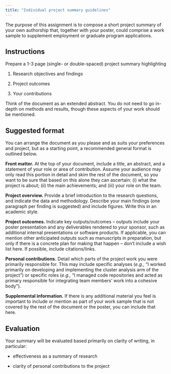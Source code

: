 ```yaml
---
title: "Individual project summary guidelines"
---
```


The purpose of this assignment is to compose a short project summary of your own authorship that, together with your poster, could comprise a work sample to supplement employment or graduate program applications.

## Instructions

Prepare a 1-3 page (single- or double-spaced) project summary highlighting

1.  Research objectives and findings

2.  Project outcomes

3.  Your contributions

Think of the document as an extended abstract. You do not need to go in-depth on methods and results, though these aspects of your work should be mentioned.

## Suggested format

You can arrange the document as you please and as suits your preferences and project, but as a starting point, a recommended general format is outlined below.

**Front matter.** At the top of your document, include a title, an abstract, and a statement of your role or area of contribution. Assume your audience may only read this portion in detail and skim the rest of the document, so you want to be sure that based on this alone they can ascertain: (i) what the project is about; (ii) the main achievements; and (iii) your role on the team.

**Project overview.** Provide a brief introduction to the research questions, and indicate the data and methodology. Describe your main findings (one paragraph per finding is suggested) and include figures. Write this in an academic style.

**Project outcomes.** Indicate key outputs/outcomes -- outputs include your poster presentation and any deliverables rendered to your sponsor, such as additional internal presentations or software products. If applicable, you can mention other anticipated outputs such as manuscripts in preparation, but only if there is a concrete plan for making that happen -- don't include a wish list here. If possible, include citations/links.

**Personal contributions.** Detail which parts of the project work you were primarily responsible for. This may include specific analyses (*e.g.*, "I worked primarily on developing and implementing the cluster analysis arm of the project") or specific roles (*e.g.,* "I managed code repositories and acted as primary responsible for integrating team members' work into a cohesive body").

**Supplemental information.** If there is any additional material you feel is important to include or mention as part of your work sample that is not covered by the rest of the document or the poster, you can include that here.

## Evaluation

Your summary will be evaluated based primarily on clarity of writing, in particular:

-   effectiveness as a summary of research

-   clarity of personal contributions to the project
